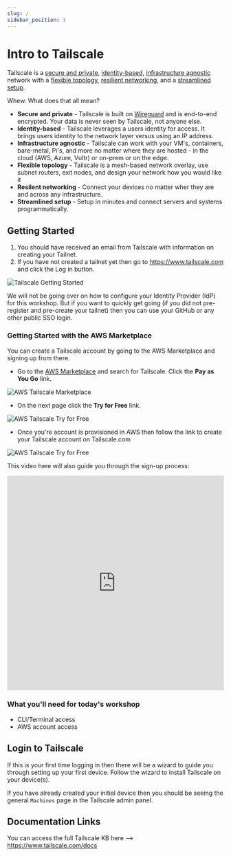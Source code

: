 ```yaml
---
slug: /
sidebar_position: 1
---
```


#  Intro to Tailscale

Tailscale is a [secure and private](https://tailscale.com/why-tailscale#secure-and-private), [identity-based](https://tailscale.com/why-tailscale#identity-based), [infrastructure agnostic](https://tailscale.com/why-tailscale#infrastructure-agnostic) network with a
[flexible topology](https://tailscale.com/why-tailscale#flexible-topology), [resilient networking](https://tailscale.com/why-tailscale#resilient-networking), and a [streamlined setup](https://tailscale.com/why-tailscale#streamlined-setup).

Whew. What does that all mean? 

* **Secure and private** - Tailscale is built on [Wireguard](https://www.wireguard.com) and is end-to-end encrypted. Your data is never seen by Tailscale, not anyone else.
* **Identity-based** - Tailscale leverages a users identity for access. It brings users identity to the network layer versus using an IP address.
* **Infrastructure agnostic** - Tailscale can work with your VM's, containers, bare-metal, Pi's, and more no matter where they are hosted - in the cloud (AWS, Azure, Vultr) or on-prem or on the edge.
* **Flexible topology** - Tailscale is a mesh-based network overlay, use subnet routers, exit nodes, and design your network how you would like it
* **Resilent networking** - Connect your devices no matter wher they are and across any infrastructure.
* **Streamlined setup** - Setup in minutes and connect servers and systems programmatically.

## Getting Started

1. You should have received an email from Tailscale with information on creating your Tailnet.
2. If you have not created a tailnet yet then go to https://www.tailscale.com and click the Log in button.

![Tailscale Getting Started](/img/tailscale_getting_started.png)

We will not be going over on how to configure your Identity Provider (IdP) for this workshop. But if you want to quickly get going (if you did not pre-register and pre-create your tailnet) then you can use your GitHub or any other public SSO login.

### Getting Started with the AWS Marketplace

You can create a Tailscale account by going to the AWS Marketplace and signing up from there.

* Go to the [AWS Marketplace](https://aws.amazon.com/marketplace/seller-profile?id=seller-w4srvrf4waksi) and search for Tailscale. Click the **Pay as You Go** link.

 ![AWS Tailscale Marketplace](/img/AWS_MP1.png)

 * On the next page click the **Try for Free** link.

 ![AWS Tailscale Try for Free](/img/AWS_MP2.png)

 * Once you're account is provisioned in AWS then follow the link to create your Tailscale account on Tailscale.com

 ![AWS Tailscale Try for Free](/img/AWS_MP3.png)

This video here will also guide you through the sign-up process:

<iframe 
    src="https://www.loom.com/embed/424a23d7c21e46ec9c567520cce9c8e6?sid=978446c8-8975-42f5-99af-f6447ebdf515"
    width="100%" 
    height="500" 
    frameborder="0">
</iframe>

### What you'll need for today's workshop

- CLI/Terminal access
- AWS account access

## Login to Tailscale

If this is your first time logging in then there will be a wizard to guide you through setting up your first device. Follow the wizard to install Tailscale on your device(s).

If you have already created your initial device then you should be seeing the general `Machines` page in the Tailscale admin panel.

## Documentation Links

You can access the full Tailscale KB here --> https://www.tailscale.com/docs

